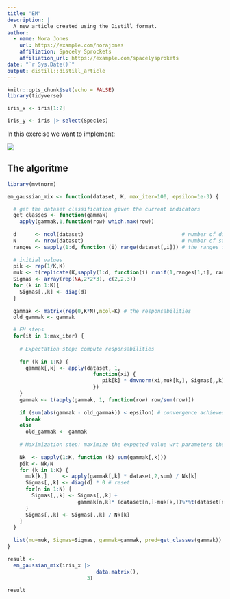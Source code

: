 ```yaml
---
title: "EM"
description: |
  A new article created using the Distill format.
author:
  - name: Nora Jones 
    url: https://example.com/norajones
    affiliation: Spacely Sprockets
    affiliation_url: https://example.com/spacelysprokets
date: "`r Sys.Date()`"
output: distill::distill_article
---
```


```r
knitr::opts_chunk$set(echo = FALSE)
library(tidyverse)
```

```r
iris_x <- iris[1:2] 

iris_y <- iris |> select(Species)
```

In this exercise we want to implement:

![](em-algoritme.png)



## The algoritme

```r
library(mvtnorm)

em_gaussian_mix <- function(dataset, K, max_iter=100, epsilon=1e-3) {

  # get the dataset classification given the current indicators
  get_classes <- function(gammak)
    apply(gammak,1,function(row) which.max(row))
  
  d      <- ncol(dataset)                                # number of dimensions
  N      <- nrow(dataset)                                # number of samples
  ranges <- sapply(1:d, function (i) range(dataset[,i])) # the ranges for each dimension
  
  # initial values
  pik <- rep(1/K,K)
  muk <- t(replicate(K,sapply(1:d, function(i) runif(1,ranges[1,i], ranges[2,i]))))
  Sigmas <- array(rep(NA,2*2*3), c(2,2,3)) 
  for (k in 1:K){
    Sigmas[,,k] <- diag(d)
  }
    
  gammak <- matrix(rep(0,K*N),ncol=K) # the responsabilities
  old_gammak <- gammak

  # EM steps
  for(it in 1:max_iter) {
    
    # Expectation step: compute responsabilities
    
    for (k in 1:K) {
      gammak[,k] <- apply(dataset, 1, 
                            function(xi) {
                               pik[k] * dmvnorm(xi,muk[k,], Sigmas[,,k])
                            })
    }
    gammak <- t(apply(gammak, 1, function(row) row/sum(row)))
    
    if (sum(abs(gammak - old_gammak)) < epsilon) # convergence achieved?
      break
    else 
      old_gammak <- gammak
    
    # Maximization step: maximize the expected value wrt parameters theta
      
    Nk  <- sapply(1:K, function (k) sum(gammak[,k]))
    pik <- Nk/N
    for (k in 1:K) {
      muk[k,]     <- apply(gammak[,k] * dataset,2,sum) / Nk[k]
      Sigmas[,,k] <- diag(d) * 0 # reset
      for(n in 1:N) {
        Sigmas[,,k] <- Sigmas[,,k] + 
                       gammak[n,k]* (dataset[n,]-muk[k,])%*%t(dataset[n,]-muk[k,])
      }
      Sigmas[,,k] <- Sigmas[,,k] / Nk[k]  
    }
  }
  
  list(mu=muk, Sigmas=Sigmas, gammak=gammak, pred=get_classes(gammak))
}

```

```r
result <-
  em_gaussian_mix(iris_x |> 
                             data.matrix(),
                          3)  

result
```

